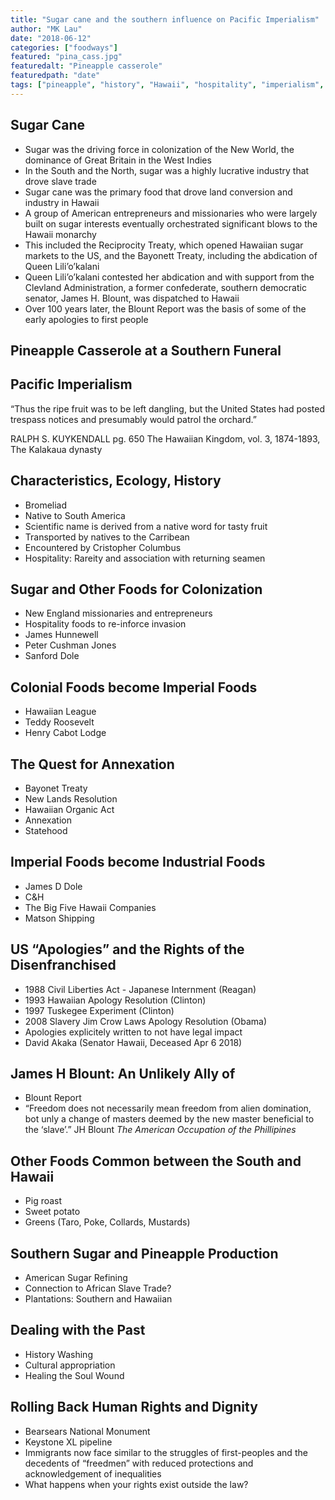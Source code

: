 ```yaml
---
title: "Sugar cane and the southern influence on Pacific Imperialism"
author: "MK Lau"
date: "2018-06-12"
categories: ["foodways"]
featured: "pina_cass.jpg"
featuredalt: "Pineapple casserole"
featuredpath: "date"
tags: ["pineapple", "history", "Hawaii", "hospitality", "imperialism", "expansionism"]
---
```


## Sugar Cane

- Sugar was the driving force in colonization of the New World, the
  dominance of Great Britain in the West Indies
- In the South and the North, sugar was a highly lucrative industry
  that drove slave trade
- Sugar cane was the primary food that drove land conversion and
industry in Hawaii
- A group of American entrepreneurs and missionaries who were largely
  built on sugar interests eventually orchestrated significant blows
  to the Hawaii monarchy
- This included the Reciprocity Treaty, which opened Hawaiian sugar
  markets to the US, and the Bayonett Treaty, including the abdication
  of Queen Lili'o'kalani
- Queen Lili'o'kalani contested her abdication and with support from
  the Clevland Administration, a former confederate, southern
  democratic senator, James H. Blount, was dispatched to Hawaii
- Over 100 years later, the Blount Report was the basis of some of the
  early apologies to first people

## Pineapple Casserole at a Southern Funeral

## Pacific Imperialism

"Thus the ripe fruit was to be left dangling, but the United States had posted trespass notices and presumably would patrol the orchard." 

RALPH S. KUYKENDALL
pg. 650 The Hawaiian Kingdom, vol. 3, 1874-1893, The Kalakaua dynasty


## Characteristics, Ecology, History

- Bromeliad
- Native to South America
- Scientific name is derived from a native word for tasty fruit
- Transported by natives to the Carribean
- Encountered by Cristopher Columbus
- Hospitality: Rareity and association with returning seamen

## Sugar and Other Foods for Colonization

- New England missionaries and entrepreneurs
- Hospitality foods to re-inforce invasion
- James Hunnewell
- Peter Cushman Jones
- Sanford Dole

## Colonial Foods become Imperial Foods

- Hawaiian League
- Teddy Roosevelt
- Henry Cabot Lodge

## The Quest for Annexation

- Bayonet Treaty
- New Lands Resolution
- Hawaiian Organic Act
- Annexation
- Statehood

## Imperial Foods become Industrial Foods

- James D Dole
- C&H
- The Big Five Hawaii Companies
- Matson Shipping

## US "Apologies" and the Rights of the Disenfranchised

- 1988 Civil Liberties Act - Japanese Internment (Reagan)
- 1993 Hawaiian Apology Resolution (Clinton)
- 1997 Tuskegee Experiment (Clinton)
- 2008 Slavery Jim Crow Laws Apology Resolution (Obama)
- Apologies explicitely written to not have legal impact
- David Akaka (Senator Hawaii, Deceased Apr 6 2018)

## James H Blount: An Unlikely Ally of 

- Blount Report
- "Freedom does not necessarily mean freedom from alien domination,
bot unly a change of masters deemed by the new master beneficial to
the 'slave'." JH Blount *The American Occupation of the Phillipines*

## Other Foods Common between the South and Hawaii

- Pig roast
- Sweet potato
- Greens (Taro, Poke, Collards, Mustards)

## Southern Sugar and Pineapple Production

- American Sugar Refining
- Connection to African Slave Trade?
- Plantations: Southern and Hawaiian

## Dealing with the Past

- History Washing
- Cultural appropriation
- Healing the Soul Wound

## Rolling Back Human Rights and Dignity

- Bearsears National Monument
- Keystone XL pipeline
- Immigrants now face similar to the struggles of first-peoples and
the decedents of "freedmen" with reduced protections and
acknowledgement of inequalities
- What happens when your rights exist outside the law?
